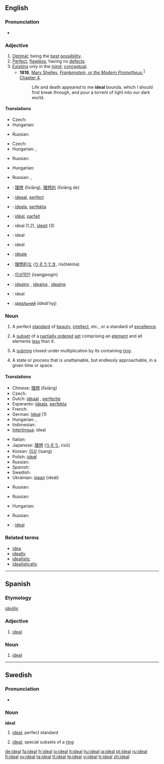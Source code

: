 {{see|idéal}}
{{wikipedia}}
==English==

===Pronunciation===
*{{audio|en-us-ideal.ogg|Audio (US)}}

===Adjective===
{{en-adj}}

# [[optimal|Optimal]]; being the [[best]] [[possibility]].
# [[perfect|Perfect]], [[flawless]], having no [[defect]]s.
# [[exist|Existing]] only in the [[mind]]; [[conceptual]].
#* '''1818''', [[w:Mary Shelley|Mary Shelley]], ''[[w:Frankenstein|Frankenstein, or the Modern Prometheus]]'',<sup>[http://en.wikisource.org/wiki/Frankenstein]</sup> [[s:Frankenstein/Chapter 4|Chapter 4]],
#*: Life and death appeared to me '''ideal''' bounds, which I should first break through, and pour a torrent of light into our dark world.

====Translations====
{{trans-top|being optimal}}
* Czech: {{t-|cs|ideální}}
* Hungarian: {{t-|hu|ideális}}
{{trans-mid}}
* Russian: {{t|ru|идеальный|tr=id'eál’nyj|sc=Cyrl}}
{{trans-bottom}}

{{trans-top|being perfect}}
* Czech: {{t-|cs|ideální}}
* Hungarian: {{t|hu|tökéletes}}, {{t|hu|eszményi}}
{{trans-mid}}
* Russian: {{t|ru|идеальный|tr=id'eál’nyj|sc=Cyrl}}
{{trans-bottom}}

{{trans-top|conceptual}}
* Hungarian: {{t|hu|képzelt}}
{{trans-mid}}
* Russian: {{t|ru|идеальный|tr=id'eál’nyj|sc=Cyrl}}, {{t|ru|абстракный|tr=abstráktnyj|sc=Cyrl}}
{{trans-bottom}}

{{checktrans-top}}
*{{ttbc|Chinese}}: [[理想]] (lǐxiǎng), [[理想的]] (lǐxiǎng de)
*{{ttbc|Dutch}}: [[ideaal]], [[perfect]]
*{{ttbc|Esperanto}}: [[ideala]], [[perfekta]]
*{{ttbc|French}}: [[idéal]], [[parfait]]
*{{ttbc|German}}: ideal (1,2), [[ideell]] (3)
*{{ttbc|Indonesian}}: ideal
*{{ttbc|Interlingua}}: ideal
{{checktrans-mid}}
*{{ttbc|Italian}}: [[ideale]]
*{{ttbc|Japanese}}: [[理想的な]] ([[りそうてき]], risōtekina)
*{{ttbc|Korean}}: [[이상적인]] (isangjeogin)
*{{ttbc|Polish}}: [[idealny]] {{m}}, [[idealna]] {{f}}, [[idealne]] {{n}}
*{{ttbc|Spanish}}: ideal
*{{ttbc|Ukrainian}}: [[iдеальний]] (ideál’nyj)
{{checktrans-bottom}}

===Noun===
{{en-noun}}

# A perfect [[standard]] of [[beauty]], [[intellect]], etc., or a standard of [[excellence]].
# {{mathematics|order theory}} A [[subset]] of a [[partially ordered]] [[set]] comprising an [[element]] and all elements [[less]] than it.
# {{context|for example|algebra}} A [[subring]] closed under multiplication by its containing [[ring]].
#{{rfv-sense}} A state or process that is unattainable, but endlessly approachable, in a given time or space.

====Translations====
{{trans-top|a perfect standard of beauty, intellect, etc.}}
* Chinese: [[理想]] (lǐxiǎng)
* Czech: {{t-|cs|ideál|m}}
* Dutch: [[ideaal]] {{n}}, [[perfectie]] {{f}}
* Esperanto: [[ideala]], [[perfekta]]
* French: {{t+|fr|idéal|m}}
* German: [[Ideal]] {{n}} (1)
* Hungarian: {{t|hu|eszmény}}, {{t-|hu|ideál}}
* Indonesian: {{t-|id|ideal|xs=Indonesian}}
* [[Interlingua]]: ideal
{{trans-mid}}
* Italian: {{t+|it|ideale|m}}
* Japanese: [[理想]] ([[りそう]], risō)
* Korean: [[이상]] (isang)
* Polish: [[ideał]] {{m}}
* Russian: {{t|ru|идеал|m|tr=id'eál|sc=Cyrl}}
* Spanish: {{t-|es|ideal}}
* Swedish: {{t+|sv|ideal|n}}
* Ukrainian: [[iдеал]] (ideál) {{m}}
{{trans-bottom}}

{{trans-top|''(order theory)''}}
{{trans-mid}}
* Russian: {{t|ru|идеал|m|tr=id'eál|sc=Cyrl}}
{{trans-bottom}}

{{trans-top|''(algebra)''}}
{{trans-mid}}
* Russian: {{t|ru|идеал|m|tr=id'eál|sc=Cyrl}}
{{trans-bottom}}

{{trans-top|an unattainable state}}
* Hungarian: {{t|hu|ábránd}}
{{trans-mid}}
* Russian: {{t|ru|идеал|m|tr=id'eál|sc=Cyrl}}
{{trans-bottom}}

{{checktrans-top}}
*{{ttbc|Swedish}}: [[#Swedish|ideal]] {{n}}
{{checktrans-bottom}}

===Related terms===
*[[idea]]
*[[ideally]]
*[[idealistic]]
*[[idealistically]]

----

==Spanish==

===Etymology===
{{L.|es}} ''[[idealis|ideālis]]''

===Adjective===
{{es-adj|pl=ideales}}

# [[#English|ideal]]

===Noun===
{{es-noun-m|pl=ideales}}

# [[#English|ideal]]

----

==Swedish==

===Pronunciation===
*{{audio|Sv-ideal.ogg|audio}}

===Noun===
{{sv-noun-n-zero}}
'''ideal''' {{n}}

# [[#English|ideal]]; perfect standard
# {{context|maths|lang=sv}} [[#English|ideal]]; special subsets of a [[ring]]

[[de:ideal]]
[[fa:ideal]]
[[fr:ideal]]
[[io:ideal]]
[[it:ideal]]
[[hu:ideal]]
[[ja:ideal]]
[[pt:ideal]]
[[ru:ideal]]
[[fi:ideal]]
[[sv:ideal]]
[[ta:ideal]]
[[tt:ideal]]
[[te:ideal]]
[[vi:ideal]]
[[tr:ideal]]
[[zh:ideal]]